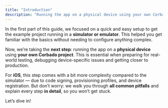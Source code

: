```yaml
---
title: "Introduction"
description: "Running the app on a physical device using your own Corbado project"
---
```


In the first part of this guide, we focused on a quick and easy setup to get the example project running in a **simulator or emulator**. This helped you get familiar with the basics without needing to configure anything complex.

Now, we’re taking the **next step**: running the app on a **physical device** using **your own Corbado project**. This is essential when preparing for real-world testing, debugging device-specific issues and getting closer to production.

For **iOS**, this step comes with a bit more complexity compared to the simulator — due to code signing, provisioning profiles, and device registration. But don’t worry: we walk you through **all common pitfalls** and explain every step **in detail**, so you won’t get stuck.

Let’s dive in!
